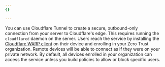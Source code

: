 ```yaml
---
{}

---
```


You can use Cloudflare Tunnel to create a secure, outbound-only connection from your server to Cloudflare's edge. This requires running the `cloudflared` daemon on the server. Users reach the service by installing the [Cloudflare WARP client](/cloudflare-one/connections/connect-devices/warp/) on their device and enrolling in your Zero Trust organization. Remote devices will be able to connect as if they were on your private network. By default, all devices enrolled in your organization can access the service unless you build policies to allow or block specific users.
